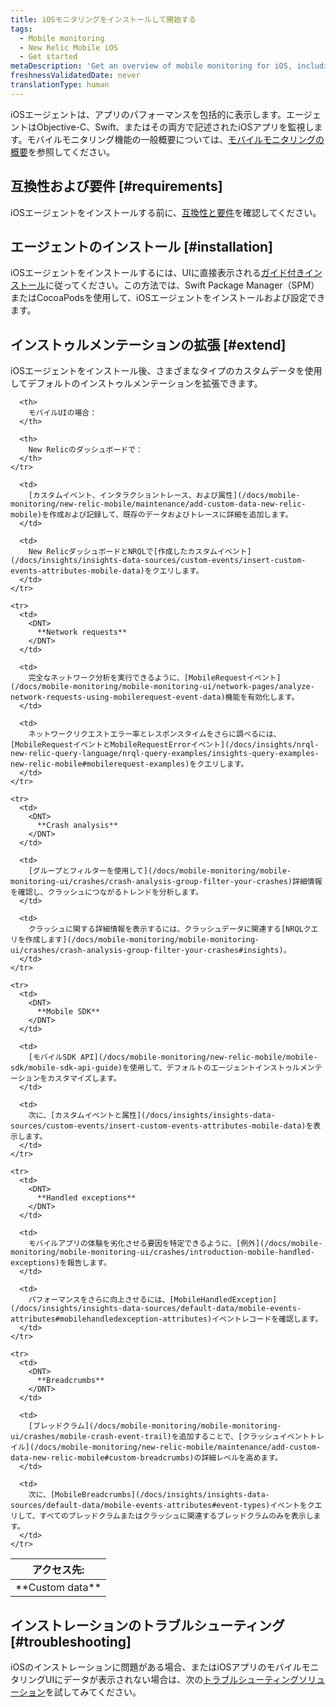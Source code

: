 ```yaml
---
title: iOSモニタリングをインストールして開始する
tags:
  - Mobile monitoring
  - New Relic Mobile iOS
  - Get started
metaDescription: 'Get an overview of mobile monitoring for iOS, including installation, compatibility, and troubleshooting information.'
freshnessValidatedDate: never
translationType: human
---
```


iOSエージェントは、アプリのパフォーマンスを包括的に表示します。エージェントはObjective-C、Swift、またはその両方で記述されたiOSアプリを監視します。モバイルモニタリング機能の一般概要については、[モバイルモニタリングの概要](/docs/mobile-monitoring/new-relic-mobile/getting-started/introduction-new-relic-mobile)を参照してください。

## 互換性および要件 [#requirements]

iOSエージェントをインストールする前に、[互換性と要件](/docs/mobile-monitoring/new-relic-mobile-ios/get-started/new-relic-ios-compatibility-requirements/)を確認してください。

## エージェントのインストール [#installation]

iOSエージェントをインストールするには、UIに直接表示される[ガイド付きインストール](https://onenr.io/0qwLv87gkj5)に従ってください。この方法では、Swift Package Manager（SPM）またはCocoaPodsを使用して、iOSエージェントをインストールおよび設定できます。

## インストゥルメンテーションの拡張 [#extend]

iOSエージェントをインストール後、さまざまなタイプのカスタムデータを使用してデフォルトのインストゥルメンテーションを拡張できます。

<table>
  <thead>
    <tr>
      <th style={{ width: "125px" }}>
        アクセス先:
      </th>

      <th>
        モバイルUIの場合：
      </th>

      <th>
        New Relicのダッシュボードで：
      </th>
    </tr>
  </thead>

  <tbody>
    <tr>
      <td>
        <DNT>
          **Custom data**
        </DNT>
      </td>

      <td>
        [カスタムイベント、インタラクショントレース、および属性](/docs/mobile-monitoring/new-relic-mobile/maintenance/add-custom-data-new-relic-mobile)を作成および記録して、既存のデータおよびトレースに詳細を追加します。
      </td>

      <td>
        New RelicダッシュボードとNRQLで[作成したカスタムイベント](/docs/insights/insights-data-sources/custom-events/insert-custom-events-attributes-mobile-data)をクエリします。
      </td>
    </tr>

    <tr>
      <td>
        <DNT>
          **Network requests**
        </DNT>
      </td>

      <td>
        完全なネットワーク分析を実行できるように、[MobileRequestイベント](/docs/mobile-monitoring/mobile-monitoring-ui/network-pages/analyze-network-requests-using-mobilerequest-event-data)機能を有効化します。
      </td>

      <td>
        ネットワークリクエストエラー率とレスポンスタイムをさらに調べるには、[MobileRequestイベントとMobileRequestErrorイベント](/docs/insights/nrql-new-relic-query-language/nrql-query-examples/insights-query-examples-new-relic-mobile#mobilerequest-examples)をクエリします。
      </td>
    </tr>

    <tr>
      <td>
        <DNT>
          **Crash analysis**
        </DNT>
      </td>

      <td>
        [グループとフィルターを使用して](/docs/mobile-monitoring/mobile-monitoring-ui/crashes/crash-analysis-group-filter-your-crashes)詳細情報を確認し、クラッシュにつながるトレンドを分析します。
      </td>

      <td>
        クラッシュに関する詳細情報を表示するには、クラッシュデータに関連する[NRQLクエリを作成します](/docs/mobile-monitoring/mobile-monitoring-ui/crashes/crash-analysis-group-filter-your-crashes#insights)。
      </td>
    </tr>

    <tr>
      <td>
        <DNT>
          **Mobile SDK**
        </DNT>
      </td>

      <td>
        [モバイルSDK API](/docs/mobile-monitoring/new-relic-mobile/mobile-sdk/mobile-sdk-api-guide)を使用して、デフォルトのエージェントインストゥルメンテーションをカスタマイズします。
      </td>

      <td>
        次に、[カスタムイベントと属性](/docs/insights/insights-data-sources/custom-events/insert-custom-events-attributes-mobile-data)を表示します。
      </td>
    </tr>

    <tr>
      <td>
        <DNT>
          **Handled exceptions**
        </DNT>
      </td>

      <td>
        モバイルアプリの体験を劣化させる要因を特定できるように、[例外](/docs/mobile-monitoring/mobile-monitoring-ui/crashes/introduction-mobile-handled-exceptions)を報告します。
      </td>

      <td>
        パフォーマンスをさらに向上させるには、[MobileHandledException](/docs/insights/insights-data-sources/default-data/mobile-events-attributes#mobilehandledexception-attributes)イベントレコードを確認します。
      </td>
    </tr>

    <tr>
      <td>
        <DNT>
          **Breadcrumbs**
        </DNT>
      </td>

      <td>
        [ブレッドクラム](/docs/mobile-monitoring/mobile-monitoring-ui/crashes/mobile-crash-event-trail)を追加することで、[クラッシュイベントトレイル](/docs/mobile-monitoring/new-relic-mobile/maintenance/add-custom-data-new-relic-mobile#custom-breadcrumbs)の詳細レベルを高めます。
      </td>

      <td>
        次に、[MobileBreadcrumbs](/docs/insights/insights-data-sources/default-data/mobile-events-attributes#event-types)イベントをクエリして、すべてのブレッドクラムまたはクラッシュに関連するブレッドクラムのみを表示します。
      </td>
    </tr>
  </tbody>
</table>

## インストレーションのトラブルシューティング [#troubleshooting]

iOSのインストレーションに問題がある場合、またはiOSアプリのモバイルモニタリングUIにデータが表示されない場合は、次の[トラブルシューティングソリューション](/docs/mobile-monitoring/new-relic-mobile-ios/troubleshoot/no-data-appears-ios)を試してみてください。